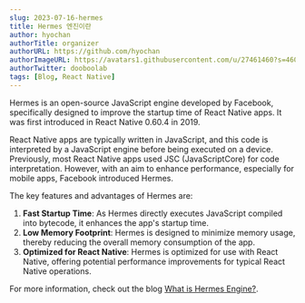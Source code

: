```yaml
---
slug: 2023-07-16-hermes
title: Hermes 엔진이란
author: hyochan
authorTitle: organizer
authorURL: https://github.com/hyochan
authorImageURL: https://avatars1.githubusercontent.com/u/27461460?s=460&u=b5860875e26d33fd70fd210f4ea74f81cdf9d99b&v=4
authorTwitter: dooboolab
tags: [Blog, React Native]
---
```



Hermes is an open-source JavaScript engine developed by Facebook, specifically designed to improve the startup time of React Native apps. It was first introduced in React Native 0.60.4 in 2019.

React Native apps are typically written in JavaScript, and this code is interpreted by a JavaScript engine before being executed on a device. Previously, most React Native apps used JSC (JavaScriptCore) for code interpretation. However, with an aim to enhance performance, especially for mobile apps, Facebook introduced Hermes.

The key features and advantages of Hermes are:

1. **Fast Startup Time**: As Hermes directly executes JavaScript compiled into bytecode, it enhances the app's startup time.
2. **Low Memory Footprint**: Hermes is designed to minimize memory usage, thereby reducing the overall memory consumption of the app.
3. **Optimized for React Native**: Hermes is optimized for use with React Native, offering potential performance improvements for typical React Native operations.

For more information, check out the blog [What is Hermes Engine?](https://medium.com/crossplatformkorea/hermes-%EC%97%94%EC%A7%84%EC%9D%B4%EB%9E%80-cbeb953e0f10).

<AdFitMobileBanner
  unit="DAN-xs0r56ZGEL2yMihi"
  className="adfit-middle-mobile-2023-07-16-1"
/>
